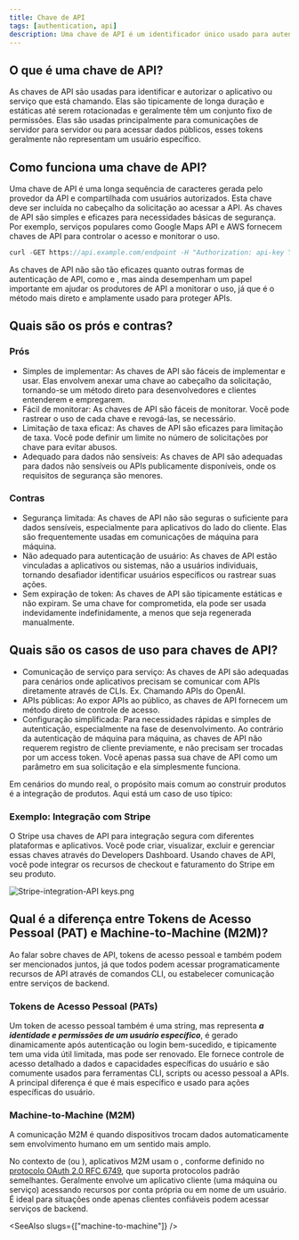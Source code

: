 ```yaml
---
title: Chave de API
tags: [authentication, api]
description: Uma chave de API é um identificador único usado para autenticar e autorizar um cliente ao acessar uma API. Ela serve como um token secreto incluído em solicitações de API para verificar a identidade do cliente e permitir o acesso a recursos ou serviços específicos. As chaves de API são tipicamente usadas em comunicações de servidor para servidor ou ao acessar dados públicos.
---
```


## O que é uma chave de API?

As chaves de API são usadas para identificar e autorizar o aplicativo ou serviço que está chamando. Elas são tipicamente de longa duração e estáticas até serem rotacionadas e geralmente têm um conjunto fixo de permissões. Elas são usadas principalmente para comunicações de servidor para servidor ou para acessar dados públicos, esses tokens geralmente não representam um usuário específico.

## Como funciona uma chave de API?

Uma chave de API é uma longa sequência de caracteres gerada pelo provedor da API e compartilhada com usuários autorizados. Esta chave deve ser incluída no cabeçalho da solicitação ao acessar a API. As chaves de API são simples e eficazes para necessidades básicas de segurança. Por exemplo, serviços populares como Google Maps API e AWS fornecem chaves de API para controlar o acesso e monitorar o uso.

```java
curl -GET https://api.example.com/endpoint -H "Authorization: api-key YOUR_API_KEY"
```

As chaves de API não são tão eficazes quanto outras formas de autenticação de API, como <Ref slug="oauth-2.0" /> e <Ref slug="jwt" />, mas ainda desempenham um papel importante em ajudar os produtores de API a monitorar o uso, já que é o método mais direto e amplamente usado para proteger APIs.

## Quais são os prós e contras?

### Prós

- Simples de implementar: As chaves de API são fáceis de implementar e usar. Elas envolvem anexar uma chave ao cabeçalho da solicitação, tornando-se um método direto para desenvolvedores e clientes entenderem e empregarem.
- Fácil de monitorar: As chaves de API são fáceis de monitorar. Você pode rastrear o uso de cada chave e revogá-las, se necessário.
- Limitação de taxa eficaz: As chaves de API são eficazes para limitação de taxa. Você pode definir um limite no número de solicitações por chave para evitar abusos.
- Adequado para dados não sensíveis: As chaves de API são adequadas para dados não sensíveis ou APIs publicamente disponíveis, onde os requisitos de segurança são menores.

### Contras

- Segurança limitada: As chaves de API não são seguras o suficiente para dados sensíveis, especialmente para aplicativos do lado do cliente. Elas são frequentemente usadas em comunicações de máquina para máquina.
- Não adequado para autenticação de usuário: As chaves de API estão vinculadas a aplicativos ou sistemas, não a usuários individuais, tornando desafiador identificar usuários específicos ou rastrear suas ações.
- Sem expiração de token: As chaves de API são tipicamente estáticas e não expiram. Se uma chave for comprometida, ela pode ser usada indevidamente indefinidamente, a menos que seja regenerada manualmente.

## Quais são os casos de uso para chaves de API?

- Comunicação de serviço para serviço: As chaves de API são adequadas para cenários onde aplicativos precisam se comunicar com APIs diretamente através de CLIs. Ex. Chamando APIs do OpenAI.
- APIs públicas: Ao expor APIs ao público, as chaves de API fornecem um método direto de controle de acesso.
- Configuração simplificada: Para necessidades rápidas e simples de autenticação, especialmente na fase de desenvolvimento. Ao contrário da autenticação de máquina para máquina, as chaves de API não requerem registro de cliente previamente, e não precisam ser trocadas por um access token. Você apenas passa sua chave de API como um parâmetro em sua solicitação e ela simplesmente funciona.

Em cenários do mundo real, o propósito mais comum ao construir produtos é a integração de produtos. Aqui está um caso de uso típico:

### Exemplo: Integração com Stripe

O Stripe usa chaves de API para integração segura com diferentes plataformas e aplicativos. Você pode criar, visualizar, excluir e gerenciar essas chaves através do Developers Dashboard. Usando chaves de API, você pode integrar os recursos de checkout e faturamento do Stripe em seu produto.

![Stripe-integration-API keys.png](https://uploads.strapi.logto.io/Stripe_integration_API_keys_cb6a2bc679.png)

## Qual é a diferença entre Tokens de Acesso Pessoal (PAT) e Machine-to-Machine (M2M)?

Ao falar sobre chaves de API, tokens de acesso pessoal e <Ref slug="machine-to-machine" /> também podem ser mencionados juntos, já que todos podem acessar programaticamente recursos de API através de comandos CLI, ou estabelecer comunicação entre serviços de backend.

### Tokens de Acesso Pessoal (PATs)

Um token de acesso pessoal também é uma string, mas representa ***a identidade e permissões de um usuário específico***, é gerado dinamicamente após autenticação ou login bem-sucedido, e tipicamente tem uma vida útil limitada, mas pode ser renovado. Ele fornece controle de acesso detalhado a dados e capacidades específicas do usuário e são comumente usados para ferramentas CLI, scripts ou acesso pessoal a APIs. A principal diferença é que é mais específico e usado para ações específicas do usuário.

### Machine-to-Machine (M2M)

A comunicação M2M é quando dispositivos trocam dados automaticamente sem envolvimento humano em um sentido mais amplo.

No contexto de <Ref slug="openid-connect" /> (ou <Ref slug="oauth-2.0" />), aplicativos M2M usam o <Ref slug="client-credentials-flow" />, conforme definido no [protocolo OAuth 2.0 RFC 6749](https://datatracker.ietf.org/doc/html/rfc6749), que suporta protocolos padrão semelhantes. Geralmente envolve um aplicativo cliente (uma máquina ou serviço) acessando recursos por conta própria ou em nome de um usuário. É ideal para situações onde apenas clientes confiáveis podem acessar serviços de backend.

<SeeAlso slugs={["machine-to-machine"]} />